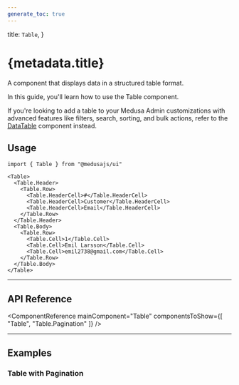 ```yaml
---
generate_toc: true
---
```



  title: `Table`,
}

# {metadata.title}

A component that displays data in a structured table format.

In this guide, you'll learn how to use the Table component.

<Note>

If you're looking to add a table to your Medusa Admin customizations with advanced features like filters, search, sorting, and bulk actions, refer to the [DataTable](../data-table/page.mdx) component instead.

</Note>

<ComponentExample name="table-demo" />

## Usage

```tsx
import { Table } from "@medusajs/ui"
```

```tsx
<Table>
  <Table.Header>
    <Table.Row>
      <Table.HeaderCell>#</Table.HeaderCell>
      <Table.HeaderCell>Customer</Table.HeaderCell>
      <Table.HeaderCell>Email</Table.HeaderCell>
    </Table.Row>
  </Table.Header>
  <Table.Body>
    <Table.Row>
      <Table.Cell>1</Table.Cell>
      <Table.Cell>Emil Larsson</Table.Cell>
      <Table.Cell>emil2738@gmail.com</Table.Cell>
    </Table.Row>
  </Table.Body>
</Table>
```

---

## API Reference

<ComponentReference mainComponent="Table" componentsToShow={[
  "Table",
  "Table.Pagination"
]} />

---

## Examples

### Table with Pagination

<ComponentExample name="table-pagination" hideFeedback />